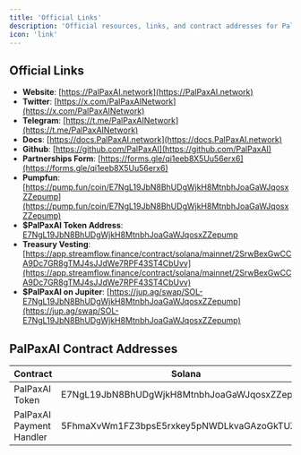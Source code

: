 ```yaml
---
title: 'Official Links'
description: 'Official resources, links, and contract addresses for PalPaxAI and $PalPaxAI.'
icon: 'link'
---
```


## Official Links

- **Website**: [https://PalPaxAI.network](https://PalPaxAI.network)
- **Twitter**: [https://x.com/PalPaxAINetwork](https://x.com/PalPaxAINetwork)
- **Telegram**: [https://t.me/PalPaxAINetwork](https://t.me/PalPaxAINetwork)
- **Docs**: [https://docs.PalPaxAI.network](https://docs.PalPaxAI.network)
- **Github**: [https://github.com/PalPaxAI](https://github.com/PalPaxAI)
- **Partnerships Form**: [https://forms.gle/qi1eeb8X5Uu56erx6](https://forms.gle/qi1eeb8X5Uu56erx6)
- **Pumpfun**: [https://pump.fun/coin/E7NgL19JbN8BhUDgWjkH8MtnbhJoaGaWJqosxZZepump](https://pump.fun/coin/E7NgL19JbN8BhUDgWjkH8MtnbhJoaGaWJqosxZZepump)
- **$PalPaxAI Token Address**: [E7NgL19JbN8BhUDgWjkH8MtnbhJoaGaWJqosxZZepump](https://solscan.io/account/E7NgL19JbN8BhUDgWjkH8MtnbhJoaGaWJqosxZZepump)
- **Treasury Vesting**: [https://app.streamflow.finance/contract/solana/mainnet/2SrwBexGwCCA9Dc7GR8gTMJ4sJJdWe7RPF43ST4CbUvv](https://app.streamflow.finance/contract/solana/mainnet/2SrwBexGwCCA9Dc7GR8gTMJ4sJJdWe7RPF43ST4CbUvv)
- **$PalPaxAI on Jupiter**: [https://jup.ag/swap/SOL-E7NgL19JbN8BhUDgWjkH8MtnbhJoaGaWJqosxZZepump](https://jup.ag/swap/SOL-E7NgL19JbN8BhUDgWjkH8MtnbhJoaGaWJqosxZZepump)

## PalPaxAI Contract Addresses

| **Contract**          | **Solana**                                   |
| --------------------- | -------------------------------------------- |
| PalPaxAI Token           | E7NgL19JbN8BhUDgWjkH8MtnbhJoaGaWJqosxZZepump |
| PalPaxAI Payment Handler | 5FhmaXvWm1FZ3bpsE5rxkey5pNWDLkvaGAzoGkTUZfZ3 |


